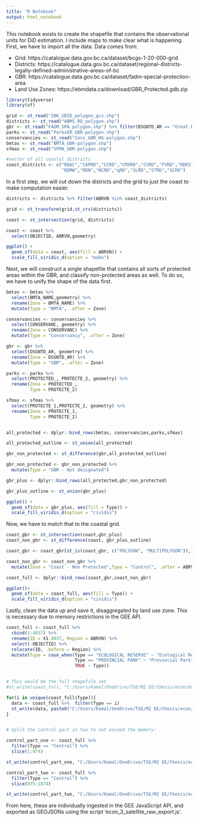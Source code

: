 ---
title: "R Notebook"
output: html_notebook
---

This notebook exists to create the shapefile that contains the observational units for DiD estimation. I include maps to make clear what is happening. First, we have to import all the data. Data comes from:

* Grid: https://catalogue.data.gov.bc.ca/dataset/bcgs-1-20-000-grid 
* Districts: https://catalogue.data.gov.bc.ca/dataset/regional-districts-legally-defined-administrative-areas-of-bc 
* GBR: https://catalogue.data.gov.bc.ca/dataset/fadm-special-protection-area 
* Land Use Zones: https://ebmdata.ca/download/GBR_Protected.gdb.zip 

```{r echo=TRUE, message=FALSE, warning=FALSE}
library(tidyverse)
library(sf)

grid <- st_read("20K_GRID_polygon_gcs.shp")
districts <- st_read("ABMS_RD_polygon.shp")
gbr <- st_read("FADM_SPA_polygon.shp") %>% filter(DSGNTD_AR == "Great Bear Rainforest")
parks <- st_read("ParksER_GBR-polygon.shp")
conservancies <- st_read("Cons_GBR_HG-polygon.shp")
bmtas <- st_read("BMTA_GBR-polygon.shp")
sfmas <- st_read("SFMA_GBR-polygon.shp")

#vector of all coastal districts
coast_districts <- c("RDAC","CAPRD","CCRD","CMXRD","CVRD","FVRD","RDKS","MVRD",
                     "RDMW","RDN","NCRD","qRD","SLRD","STRD","SCRD")
```


In a first step, we will cut down the districts and the grid to just the coast to make computation easier.

```{r message=FALSE, warning=FALSE}
districts <- districts %>% filter(ABRVN %in% coast_districts)

grid <- st_transform(grid,st_crs(districts))

coast <- st_intersection(grid, districts)

coast <- coast %>% 
  select(OBJECTID, ABRVN,geometry)

ggplot() +
  geom_sf(data = coast, aes(fill = ABRVN)) +
  scale_fill_viridis_d(option = "mako")

```

Next, we will construct a single shapefile that contains all sorts of protected areas within the GBR, and classify non-protected areas as well. To do so, we have to unify the shape of the data first.

```{r message=FALSE, warning=FALSE}
bmtas <- bmtas %>% 
  select(BMTA_NAME,geometry) %>% 
  rename(Zone = BMTA_NAME) %>% 
  mutate(Type = "BMTA", .after = Zone)

conservancies <- conservancies %>% 
  select(CONSERVANC, geometry) %>% 
  rename(Zone = CONSERVANC) %>% 
  mutate(Type = "Conservancy", .after = Zone)

gbr <- gbr %>% 
  select(DSGNTD_AR, geometry) %>% 
  rename(Zone = DSGNTD_AR) %>% 
  mutate(Type = "GBR", .after = Zone)

parks <- parks %>% 
  select(PROTECTED_, PROTECTE_2, geometry) %>% 
  rename(Zone = PROTECTED_,
         Type = PROTECTE_2)

sfmas <- sfmas %>% 
  select(PROTECTE_1,PROTECTE_2, geometry) %>% 
  rename(Zone = PROTECTE_1,
         Type = PROTECTE_2)


all_protected <- dplyr::bind_rows(bmtas, conservancies,parks,sfmas)

all_protected_outline <- st_union(all_protected)

gbr_non_protected <- st_difference(gbr,all_protected_outline)

gbr_non_protected <- gbr_non_protected %>% 
  mutate(Type = "GBR - Not designated")

gbr_plus <- dplyr::bind_rows(all_protected,gbr_non_protected)

gbr_plus_outline <- st_union(gbr_plus)

ggplot() +
  geom_sf(data = gbr_plus, aes(fill = Type)) +
  scale_fill_viridis_d(option = "cividis")
```

Now, we have to match that to the coastal grid.


```{r message=FALSE, warning=FALSE}
coast_gbr <- st_intersection(coast,gbr_plus)
coast_non_gbr <- st_difference(coast, gbr_plus_outline)

coast_gbr <- coast_gbr[st_is(coast_gbr, c("POLYGON", "MULTIPOLYGON")),]

coast_non_gbr <- coast_non_gbr %>% 
  mutate(Zone = "Coast - Non Protected",Type = "Control", .after = ABRVN)

coast_full <- dplyr::bind_rows(coast_gbr,coast_non_gbr)

ggplot()+
  geom_sf(data = coast_full, aes(fill = Type)) +
  scale_fill_viridis_d(option = "cividis")
```


Lastly, clean the data up and save it, disaggregated by land use zone. This is necessary due to memory restrictions in the GEE API.

```{r}
coast_full <- coast_full %>% 
  cbind(1:4037) %>% 
  rename(ID = X1.4037, Region = ABRVN) %>% 
  select(-OBJECTID) %>% 
  relocate(ID, .before = Region) %>% 
  mutate(Type = case_when(Type == "ECOLOGICAL RESERVE" ~ "Ecological Reserve",
                          Type == "PROVINCIAL PARK" ~ "Provincial Park",
                          TRUE ~ Type)) 


# This would be the full shapefile set
#st_write(coast_full, "C:/Users/Kamal/OneDrive/TSE/M2 EE/thesis/econ/data/coast_land_use_zones.shp")

for(i in unique(coast_full$Type)){
  data <- coast_full %>%  filter(Type == i)
  st_write(data, paste0("C:/Users/Kamal/OneDrive/TSE/M2 EE/thesis/econ/data/satellite_input/v2/",i, ".shp"))
}


# Split the Control part in two to not exceed the memory:

control_part_one <- coast_full %>% 
  filter(Type == "Control") %>% 
  slice(1:974)

st_write(control_part_one, "C:/Users/Kamal/OneDrive/TSE/M2 EE/thesis/econ/data/satellite_input/v2/control_part_one.shp")

control_part_two <- coast_full %>% 
  filter(Type == "Control") %>% 
  slice(975:1874)

st_write(control_part_two, "C:/Users/Kamal/OneDrive/TSE/M2 EE/thesis/econ/data/satellite_input/v2/control_part_two.shp")

```


From here, these are individually ingested in the GEE JavaScript API, and exported as GEOJSONs using the script 'econ_3_satellite_raw_export.js'.


